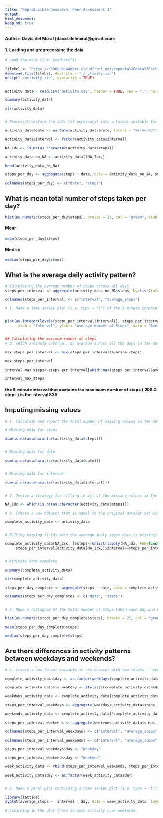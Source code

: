 ---
title: "Reproducible Research: Peer Assessment 1"
output: 
html_document:
keep_md: true
---
#### Author: David del Moral (david.delmoral@gmail.com)

#### 1. Loading and preprocessing the data
```{R}

# Load the data (i.e. read.csv())

fileUrl <- "https://d396qusza40orc.cloudfront.net/repdata%2Fdata%2Factivity.zip"
download.file(fileUrl, destfile = "./activity.zip")
unzip("./activity.zip", overwrite = TRUE)


activity_data<- read.csv("activity.csv", header = TRUE, sep = ",", na.strings = "NA")

summary(activity_data)

str(activity_data)


# Process/transform the data (if necessary) into a format suitable for your analysis

activity_data$date <- as.Date(activity_data$date, format = "%Y-%m-%d")

activity_data$interval <- factor(activity_data$interval)

NA_Idx <- is.na(as.character(activity_data$steps))

activity_data_no_NA <- activity_data[!NA_Idx,]

head(activity_data_no_NA)

steps_per_day <- aggregate(steps ~ date, data = activity_data_no_NA, sum)

colnames(steps_per_day) <- c("date", "steps")

```

## What is mean total number of steps taken per day?

```{R}

hist(as.numeric(steps_per_day$steps), breaks = 25, col = "green", xlab = "Steps", ylab = "Frequency", main= "Steps per day")
```

#### Mean
```{R}
mean(steps_per_day$steps)
```

#### Median
```{R}
median(steps_per_day$steps)
```

## What is the average daily activity pattern?

```{R}
# Calculating the average number of steps across all days
steps_per_interval <- aggregate(activity_data_no_NA$steps, by=list(interval=activity_data_no_NA$interval), FUN=mean)

colnames(steps_per_interval) <- c("interval", "average_steps")

# 1. Make a time series plot (i.e. type = "l") of the 5-minute interval (x-axis) and the average number of steps taken, averaged across all days (y-axis)


plot(as.integer(levels(steps_per_interval$interval)), steps_per_interval$average_steps, type="l",
      xlab = "Interval", ylab = "Average Number of Steps", main = "Average Activity Pattern",  col ="blue")


## Calculating the maximum number of steps
# 2. Which 5-minute interval, on average across all the days in the dataset, contains the maximum number of steps?

max_steps_per_interval <- max(steps_per_interval$average_steps)

max_steps_per_interval

interval_max_steps<-steps_per_interval[which.max(steps_per_interval$average_steps),]$interval

interval_max_steps

```
#### the 5-minute interval that contains the maximum number of steps ( 206.2 steps ) is the interval 835


## Imputing missing values
```{R}
# 1. Calculate and report the total number of missing values in the dataset (i.e. the total number of rows with NAs)

# Missing data for steps

sum(is.na(as.character(activity_data$steps)))


# Missing data for date

sum(is.na(as.character(activity_data$date)))


# Missing data for interval

sum(is.na(as.character(activity_data$interval)))


# 2. Devise a strategy for filling in all of the missing values in the dataset. The strategy does not need to be sophisticated. For example, you could use the mean/median for that day, or the mean for that 5-minute interval, etc.

NA_Idx <- which(is.na(as.character(activity_data$steps)))

# 3. Create a new dataset that is equal to the original dataset but with the missing data filled in.

complete_activity_data <- activity_data


# Filling missing fields with the average (only steps data is missing)

complete_activity_data[NA_Idx, ]$steps<-unlist(lapply(NA_Idx, FUN=function(NA_Idx){
     steps_per_interval[activity_data[NA_Idx,]$interval==steps_per_interval$interval,]$average_steps}))


# Activity data complete

summary(complete_activity_data)

str(complete_activity_data)

steps_per_day_complete <- aggregate(steps ~ date, data = complete_activity_data, sum)

colnames(steps_per_day_complete) <- c("date", "steps")


# 4. Make a histogram of the total number of steps taken each day and Calculate and report the mean and median total number of steps taken per day. Do these values differ from the estimates from the first part of the assignment? What is the impact of imputing missing data on the estimates of the total daily number of steps?

hist(as.numeric(steps_per_day_complete$steps), breaks = 25, col = "green", xlab = "Steps", main= "Steps per day")

mean(steps_per_day_complete$steps)

median(steps_per_day_complete$steps)

```

## Are there differences in activity patterns between weekdays and weekends?
```{R}

# 1. Create a new factor variable in the dataset with two levels - "weekday" and "weekend" indicating whether a given date is a weekday or weekend day.

complete_activity_data$day <- as.factor(weekdays(complete_activity_data$date))

complete_activity_data$is_weekday <- ifelse(!(complete_activity_data$day %in% c("Saturday","Sunday")), TRUE, FALSE)

weekdays_activity_data <- complete_activity_data[complete_activity_data$is_weekday,]

steps_per_interval_weekdays <- aggregate(weekdays_activity_data$steps, by=list(interval=weekdays_activity_data$interval), FUN=mean)

weekends_activity_data <- complete_activity_data[!complete_activity_data$is_weekday,]

steps_per_interval_weekends <- aggregate(weekends_activity_data$steps, by=list(interval=weekends_activity_data$interval), FUN=mean)

colnames(steps_per_interval_weekdays) <- c("interval", "average_steps")

colnames(steps_per_interval_weekends) <- c("interval", "average_steps")

steps_per_interval_weekdays$day <- "Weekday"

steps_per_interval_weekends$day <- "Weekend"

week_activity_data <- rbind(steps_per_interval_weekends, steps_per_interval_weekdays)

week_activity_data$day <- as.factor(week_activity_data$day)


# 2. Make a panel plot containing a time series plot (i.e. type = "l") of the 5-minute interval (x-axis) and the average number of steps taken, averaged across all weekday days or weekend days (y-axis). See the README file in the GitHub repository to see an example of what this plot should look like using simulated data.

library(lattice)
xyplot(average_steps ~  interval | day, data = week_activity_data, layout = c(2,1), type ="l", ylab="Steps", main="Average Steps Weekdays/Weekends")

# According to the plot there is more activity over weekends.

```
